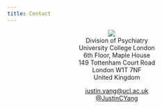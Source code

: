 ```yaml
---
title: Contact
---
```

<center>
<img src="/img/UCL.svg" style="max-width:30%;min-width:40px;" />  
Division of Psychiatry  
University College London    
6th Floor, Maple House  
149 Tottenham Court Road  
London W1T 7NF  
United Kingdom  

<justin.yang@ucl.ac.uk>  
[\@JustinCYang](https://twitter.com/JustinCYang)  
</center>